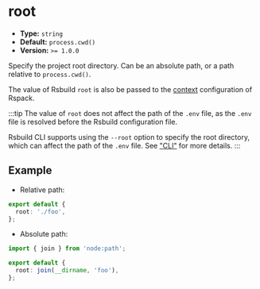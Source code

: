 # root

- **Type:** `string`
- **Default:** `process.cwd()`
- **Version:** `>= 1.0.0`

Specify the project root directory. Can be an absolute path, or a path relative to `process.cwd()`.

The value of Rsbuild `root` is also be passed to the [context](https://rspack.dev/config/context) configuration of Rspack.

:::tip
The value of `root` does not affect the path of the `.env` file, as the `.env` file is resolved before the Rsbuild configuration file.

Rsbuild CLI supports using the `--root` option to specify the root directory, which can affect the path of the `.env` file. See ["CLI"](/guide/basic/cli) for more details.
:::

## Example

- Relative path:

```ts title="rsbuild.config.ts"
export default {
  root: './foo',
};
```

- Absolute path:

```ts title="rsbuild.config.ts"
import { join } from 'node:path';

export default {
  root: join(__dirname, 'foo'),
};
```

